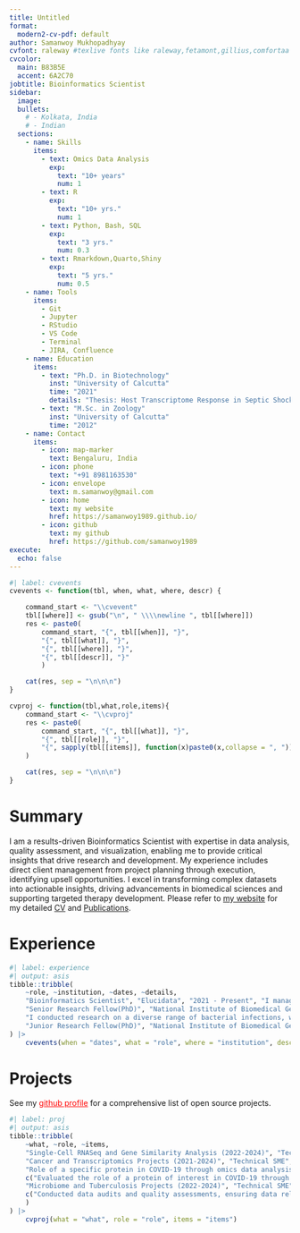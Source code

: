 ```yaml
---
title: Untitled
format:
  modern2-cv-pdf: default
author: Samanwoy Mukhopadhyay
cvfont: raleway #texlive fonts like raleway,fetamont,gillius,comfortaa
cvcolor: 
  main: B83B5E
  accent: 6A2C70
jobtitle: Bioinformatics Scientist
sidebar:
  image: 
  bullets:
    # - Kolkata, India
    # - Indian
  sections: 
    - name: Skills
      items:
        - text: Omics Data Analysis
          exp: 
            text: "10+ years"
            num: 1
        - text: R
          exp: 
            text: "10+ yrs."
            num: 1
        - text: Python, Bash, SQL
          exp: 
            text: "3 yrs."
            num: 0.3
        - text: Rmarkdown,Quarto,Shiny
          exp: 
            text: "5 yrs."
            num: 0.5
    - name: Tools
      items:
        - Git
        - Jupyter
        - RStudio
        - VS Code
        - Terminal
        - JIRA, Confluence
    - name: Education
      items:
        - text: "Ph.D. in Biotechnology"
          inst: "University of Calcutta"
          time: "2021"
          details: "Thesis: Host Transcriptome Response in Septic Shock"
        - text: "M.Sc. in Zoology"
          inst: "University of Calcutta"
          time: "2012"
    - name: Contact
      items:
        - icon: map-marker
          text: Bengaluru, India
        - icon: phone
          text: "+91 8981163530"
        - icon: envelope
          text: m.samanwoy@gmail.com
        - icon: home
          text: my website
          href: https://samanwoy1989.github.io/
        - icon: github
          text: my github
          href: https://github.com/samanwoy1989
execute: 
  echo: false
---
```


```r
#| label: cvevents
cvevents <- function(tbl, when, what, where, descr) {

    command_start <- "\\cvevent"
    tbl[[where]] <- gsub("\n", " \\\\newline ", tbl[[where]])
    res <- paste0(
        command_start, "{", tbl[[when]], "}", 
        "{", tbl[[what]], "}",
        "{", tbl[[where]], "}",
        "{", tbl[[descr]], "}"
        )

    cat(res, sep = "\n\n\n")
}

cvproj <- function(tbl,what,role,items){
    command_start <- "\\cvproj"
    res <- paste0(
        command_start, "{", tbl[[what]], "}",
        "{", tbl[[role]], "}",
        "{", sapply(tbl[[items]], function(x)paste0(x,collapse = ", ")), "}"
    )

    cat(res, sep = "\n\n\n")
}
```

# Summary

I am a results-driven Bioinformatics Scientist with expertise in data analysis, quality assessment, and visualization, enabling me to provide critical insights that drive research and development. My experience includes direct client management from project planning through execution, identifying upsell opportunities. I excel in transforming complex datasets into actionable insights, driving advancements in biomedical sciences and supporting targeted therapy development. Please refer to [my website](https://samanwoy1989.github.io/) for my detailed [CV](https://samanwoy1989.github.io/CV.html) and [Publications](https://samanwoy1989.github.io/Publications.html).

# Experience

```r
#| label: experience
#| output: asis
tibble::tribble(
    ~role, ~institution, ~dates, ~details,
    "Bioinformatics Scientist", "Elucidata", "2021 - Present", "I managed multiple client projects during my 3+ years in Industry. I worked as a technical subject matter expert for a number of projects that helped my clients achieve high quality insights that saved them time and cost getting meaning ful results to achieve there goal faster. this was mostly pharma companies trying to find drug targets or responsible for various diseases.",
    "Senior Research Fellow(PhD)", "National Institute of Biomedical Genomics", "2016 - 2020",
    "I conducted research on a diverse range of bacterial infections, with a primary focus on host responses in sepsis, viral cancers, and COVID-19. I utilized various transcriptomic technologies to drive these investigations.",
    "Junior Research Fellow(PhD)", "National Institute of Biomedical Genomics", "2013 - 2015", "I conducted both wet lab and dry lab experiments, from collecting samples in hospitals to generating transcriptome data for my PhD project. My research focused on studying the host transcriptome response to bacterial sepsis."
) |>
    cvevents(when = "dates", what = "role", where = "institution", descr = "details")
```

# Projects

See my [github profile](https://github.com/samanwoy1989){style="color: red;"} for a comprehensive list of open source projects.\

```r
#| label: proj
#| output: asis
tibble::tribble(
    ~what, ~role, ~items,
    "Single-Cell RNASeq and Gene Similarity Analysis (2022-2024)", "Technical SME", c("Analyzed single-cell RNASeq data and established pipelines for gene similarity in siRNA treatments. Enhanced research capabilities, streamlined data analysis processes, and saved significant time and financial resources for clients by facilitating the development of targeted therapies."),
    "Cancer and Transcriptomics Projects (2021-2024)", "Technical SME", c("Conducted transcriptomics, proteomics, and meta-analysis across various cancers for different clients. Streamlined data analysis, accelerated insights into diverse cancer types, and delivered actionable results efficiently as a Technical SME."),
    "Role of a specific protein in COVID-19 through omics data analysis", "Technical SME",
    c("Evaluated the role of a protein of interest in COVID-19 through omics data analysis, providing critical insights. Accelerated research efforts, saved significant time and costs in planning future experiments for a reputed academic lab as a Technical SME."),
    "Microbiome and Tuberculosis Projects (2022-2024)", "Technical SME",
    c("Conducted data audits and quality assessments, ensuring data reliability for microbiome and tuberculosis projects. Prevented costly errors and rework, saved clients time and resources by providing high-quality data from the outset, enhancing the accuracy of downstream analyses."
    )
) |>
    cvproj(what = "what", role = "role", items = "items")

```
